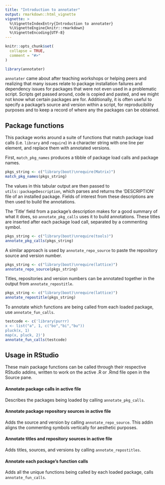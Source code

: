 ```yaml
---
title: "Introduction to annotater"
output: rmarkdown::html_vignette
vignette: >
  %\VignetteIndexEntry{Introduction to annotater}
  %\VignetteEngine{knitr::rmarkdown}
  %\VignetteEncoding{UTF-8}
---
```


```r
knitr::opts_chunk$set(
  collapse = TRUE,
  comment = "#>"
)
```

```r
library(annotater)
```

`annotater` came about after teaching workshops or helping peers and realizing that many issues relate to package installation failures and dependency issues for packages that were not even used in a problematic script. Scripts get passed around, code is copied and pasted, and we might not know what certain packages are for. Additionally, it is often useful to specify a package's source and version within a script, for reproducibility purposes and to keep a record of where any the packages can be obtained.


## Package functions

This package works around a suite of functions that match package load calls (i.e. `library` and `require`) in a character string with one line per element, and replace them with annotated versions.

First, `match_pkg_names` produces a tibble of package load calls and package names.

```r
pkgs_string <- c("library(boot)\nrequire(Matrix)")
match_pkg_names(pkgs_string)
```

The values in this tabular output are then passed to 
`utils::packageDescription`, which parses and returns the 'DESCRIPTION' file of an installed package. Fields of interest from these descriptions are then used to build the annotations.

The 'Title' field from a package's description makes for a good summary of what it does, so `annotate_pkg_calls` uses it to build annotations. These titles are inserted after each package load call, separated by a commenting symbol.

```r
pkgs_string <- c("library(boot)\nrequire(tools)")
annotate_pkg_calls(pkgs_string)
```

A similar approach is used by `annotate_repo_source` to paste the repository source and version number.

```r
pkgs_string <- c("library(boot)\nrequire(lattice)")
annotate_repo_source(pkgs_string)
```

Titles, repositories and version numbers can be annotated together in the output from `annotate_repostitle`.

```r
pkgs_string <- c("library(boot)\nrequire(lattice)")
annotate_repostitle(pkgs_string)
```

To annotate which functions are being called from each loaded package, use `annotate_fun_calls`.

```r
testcode <- c('library(purrr) 
x <- list("a", 1, c("bo","bi","bu"))
pluck(x, 1)
map(x, pluck, 2)')
annotate_fun_calls(testcode)
```


## Usage in RStudio

These main package functions can be called through their respective RStudio addins, written to work on the active .R or .Rmd file open in the Source pane.

#### Annotate package calls in active file
Describes the packages being loaded by calling `annotate_pkg_calls`.

#### Annotate package repository sources in active file
Adds the source and version by calling `annotate_repo_source`. This addin aligns the commenting symbols vertically for aesthetic purposes.


#### Annotate titles and repository sources in active file
Adds titles, sources, and versions by calling `annotate_repostitles`.


#### Annotate each package's function calls
Adds all the unique functions being called by each loaded package, calls `annotate_fun_calls`.

